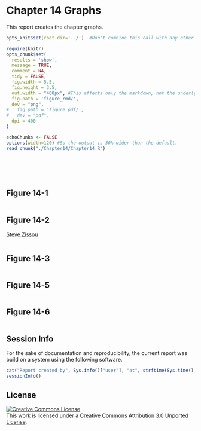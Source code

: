 Chapter 14 Graphs
=================================================
This report creates the chapter graphs.

<!--  Set the working directory to the repository's base directory; this assumes the report is nested inside of only one directory.-->
```r
opts_knit$set(root.dir='../')  #Don't combine this call with any other chunk -especially one that uses file paths.
```

<!-- Set the report-wide options, and point to the external code file. -->
```r
require(knitr)
opts_chunk$set(
  results = 'show', 
  message = TRUE,
  comment = NA, 
  tidy = FALSE,
  fig.width = 5.5, 
  fig.height = 3.5, 
  out.width = "400px", #This affects only the markdown, not the underlying png file.  The height will be scaled appropriately.
  fig.path = 'figure_rmd/',     
  dev = "png",
#   fig.path = 'figure_pdf/',     
#   dev = "pdf",
  dpi = 400
)

echoChunks <- FALSE
options(width=120) #So the output is 50% wider than the default.
read_chunk("./Chapter14/Chapter14.R") 

```
<!-- Load the packages.  Suppress the output when loading packages. --> 
```r
```

<!-- Load any Global functions and variables declared in the R file.  Suppress the output. --> 
```r
```

<!-- Declare any global functions specific to a Rmd output.  Suppress the output. --> 
```r
```

<!-- Load the datasets. -->
```r
```

<!-- Tweak the datasets. -->
```r
```

## Figure 14-1
```r
```

## Figure 14-2
[Steve Zissou](https://www.google.com/search?q=Steve+Zissou&espv=210&es_sm=93&tbm=isch&imgil=2g2Hl0Xn1uLPnM%253A%253Bhttps%253A%252F%252Fencrypted-tbn3.gstatic.com%252Fimages%253Fq%253Dtbn%253AANd9GcSs7l-wrHy3iVFP-U3qGDXiVc4UuWY2AIJo0WbGRJ9tnpUINC-I%253B1024%253B768%253BpIGucwvka7NrpM%253Bhttp%25253A%25252F%25252Ffuckyeahstevezissou.tumblr.com%25252Fpost%25252F11494722427%25252Fgood-moms-dress-their-children-as-steve-zissou&source=iu&usg=__NDOX2CzOV_P7y2LbbNYt2oaZ4aE%3D&sa=X&ei=Y6FEU7PfAo-S2AWn_YDICg&ved=0CLUBEP4dMA0#facrc=_&imgdii=_&imgrc=2g2Hl0Xn1uLPnM%253A%3BpIGucwvka7NrpM%3Bhttp%253A%252F%252Fwww.movies-wallpapers.net%252FMovies%252FThe%252520Life%252520Aquatic%252520With%252520Steve%252520Zissou%252FThe%252520Life%252520Aquatic%252520With%252520Steve%252520Zissou-10.jpg%3Bhttp%253A%252F%252Ffuckyeahstevezissou.tumblr.com%252Fpost%252F11494722427%252Fgood-moms-dress-their-children-as-steve-zissou%3B1024%3B768)

```r
```

## Figure 14-3
```r
```

## Figure 14-5
```r
```

## Figure 14-6
```r
```

## Session Info
For the sake of documentation and reproducibility, the current report was build on a system using the following software.

```r
cat("Report created by", Sys.info()["user"], "at", strftime(Sys.time(), "%Y-%m-%d, %H:%M %z"))
sessionInfo()
```

## License

<a rel="license" href="http://creativecommons.org/licenses/by/3.0/"><img alt="Creative Commons License" style="border-width:0" src="http://i.creativecommons.org/l/by/3.0/88x31.png" /></a><br />This work is licensed under a <a rel="license" href="http://creativecommons.org/licenses/by/3.0/">Creative Commons Attribution 3.0 Unported License</a>.
